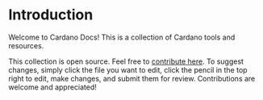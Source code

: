 # Introduction

Welcome to Cardano Docs! This is a collection of Cardano tools and resources.

This collection is open source. Feel free to [contribute here](https://github.com/tuckpuck/cardanolibrary.co/tree/main/pages). To suggest changes, simply click the file you want to edit, click the pencil in the top right to edit, make changes, and submit them for review. Contributions are welcome and appreciated!
